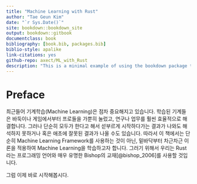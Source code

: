 ```yaml
--- 
title: "Machine Learning with Rust"
author: "Tae Geun Kim"
date: "`r Sys.Date()`"
site: bookdown::bookdown_site
output: bookdown::gitbook
documentclass: book
bibliography: [book.bib, packages.bib]
biblio-style: apalike
link-citations: yes
github-repo: axect/ML_with_Rust
description: "This is a minimal example of using the bookdown package to write a book. The output format for this example is bookdown::gitbook."
---
```


# Preface

최근들어 기계학습(Machine Learning)은 점차 중요해지고 있습니다. 
학습된 기계들은 바둑이나 게임에서부터 프로들을 가뿐히 눌렀고, 연구나 업무를 훨씬 효율적으로 해결합니다.
그러나 단순히 모두가 한다고 해서 섣부르게 시작하다가는 결과가 나와도 해석하지 못하거나 혹은 애초에 잘못된 결과가 나올 수도 있습니다.
따라서 이 책에서는 단순히 Machine Learning Framework를 사용하는 것이 아닌, 밑바닥부터 차근차근 이론을 적용하여 Machine Learning을 학습하고자 합니다.
그러기 위해서 우리는 Rust라는 프로그래밍 언어와 매우 유명한 Bishop의 교재[@bishop_2006]를 사용할 것입니다.

그럼 이제 바로 시작해봅시다.
